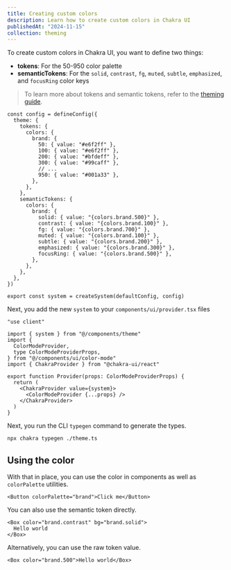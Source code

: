 ```yaml
---
title: Creating custom colors
description: Learn how to create custom colors in Chakra UI
publishedAt: "2024-11-15"
collection: theming
---
```


To create custom colors in Chakra UI, you want to define two things:

- **tokens**: For the 50-950 color palette
- **semanticTokens**: For the `solid`, `contrast`, `fg`, `muted`, `subtle`,
  `emphasized`, and `focusRing` color keys

> To learn more about tokens and semantic tokens, refer to the
> [theming guide](/docs/theming/customization/colors#semantic-tokens).

```tsx title="components/theme.ts" /brand: {/
const config = defineConfig({
  theme: {
    tokens: {
      colors: {
        brand: {
          50: { value: "#e6f2ff" },
          100: { value: "#e6f2ff" },
          200: { value: "#bfdeff" },
          300: { value: "#99caff" },
          // ...
          950: { value: "#001a33" },
        },
      },
    },
    semanticTokens: {
      colors: {
        brand: {
          solid: { value: "{colors.brand.500}" },
          contrast: { value: "{colors.brand.100}" },
          fg: { value: "{colors.brand.700}" },
          muted: { value: "{colors.brand.100}" },
          subtle: { value: "{colors.brand.200}" },
          emphasized: { value: "{colors.brand.300}" },
          focusRing: { value: "{colors.brand.500}" },
        },
      },
    },
  },
})

export const system = createSystem(defaultConfig, config)
```

Next, you add the new `system` to your `components/ui/provider.tsx` files

```tsx /value={system}/
"use client"

import { system } from "@/components/theme"
import {
  ColorModeProvider,
  type ColorModeProviderProps,
} from "@/components/ui/color-mode"
import { ChakraProvider } from "@chakra-ui/react"

export function Provider(props: ColorModeProviderProps) {
  return (
    <ChakraProvider value={system}>
      <ColorModeProvider {...props} />
    </ChakraProvider>
  )
}
```

Next, you run the CLI `typegen` command to generate the types.

```bash
npx chakra typegen ./theme.ts
```

## Using the color

With that in place, you can use the color in components as well as
`colorPalette` utilities.

```tsx /brand/
<Button colorPalette="brand">Click me</Button>
```

You can also use the semantic token directly.

```tsx /brand./
<Box color="brand.contrast" bg="brand.solid">
  Hello world
</Box>
```

Alternatively, you can use the raw token value.

```tsx /brand.500/
<Box color="brand.500">Hello world</Box>
```
